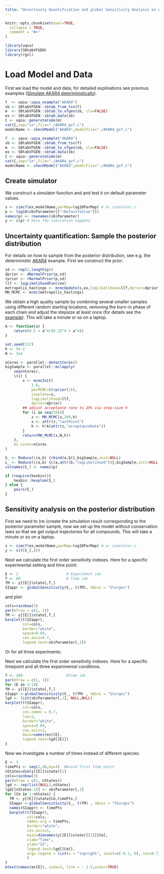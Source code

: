 ```yaml
---
title: "Uncertainty Quantification and global Sensitivity Analysis on AKAR4 (deterministic)"
---
```


```r
knitr::opts_chunk$set(eval=TRUE,
  collapse = TRUE,
  comment = "#>"
)
```

```r
library(uqsa)
library(SBtabVFGEN)
library(rgsl)
```

# Load Model and Data

First we load the model and data, for detailed explinations see previous examples ([Simulate AKAR4 deterministically](./simAKAR4.html)).

```r
f  <- uqsa::uqsa_example("AKAR4")
sb <- SBtabVFGEN::sbtab_from_tsv(f)
m  <- SBtabVFGEN::sbtab_to_vfgen(sb, cla=FALSE)
ex <- SBtabVFGEN::sbtab.data(sb)
C <- uqsa::generateCode(m)
cat(C,sep="\n",file="./AKAR4_gvf.c")
modelName <- checkModel("AKAR4",modelFile="./AKAR4_gvf.c")
```

```r
f  <- uqsa::uqsa_example("AKAR4")
sb <- SBtabVFGEN::sbtab_from_tsv(f)
m  <- SBtabVFGEN::sbtab_to_vfgen(sb, cla=FALSE)
ex <- SBtabVFGEN::sbtab.data(sb)
C <- uqsa::generateCode(m)
cat(C,sep="\n",file="./AKAR4_gvf.c")
modelName <- checkModel("AKAR4",modelFile="./AKAR4_gvf.c")
```

## Create simulator

We construct a simulator function and and test it on default parameter values.

```r
s <- simcf(ex,modelName,parMap=log10ParMap) # or simulator.c
p <- log10(sb$Parameter[["!DefaultValue"]])
names(p) <- rownames(sb$Parameter)
y <- s(p) # here the simulation happens
```

## Uncertainty quantification: Sample the posterior distribution

For details on how to sample from the posterior distribution, see e.g. the deterministic [AKAR4](sampleAKAR4.html) example.
First we construct the prior:

```r
sd <- rep(2,length(p))
dprior <- dNormalPrior(p,sd)
rprior <- rNormalPrior(p,sd)
llf <- logLikelihoodFunc(ex)
metropolis_hastings <- mcmcUpdate(s,ex,logLikelihood=llf,dprior=dprior)
MH_MCMC <- mcmc(metropolis_hastings)
```

We obtain a high quality sample by combining several smaller samples using different random starting locations, removing the burn-in phase of each chain and adjust the stepsize at least once (for details see the [example](sampleAKAR4.html)). This will take a minute or so on a laptop.


```r
A <- function(a) {
    return(0.5 + a^4/(0.25^4 + a^4))
}

set.seed(137)
h <- 5e-2
N <- 3e4

nCores <- parallel::detectCores()
bigSample <- parallel::mclapply(
    seq(nCores),
    \(i) {
        x <- mcmcInit(
            1.0,
            parMCMC=t(rprior(1)),
            simulate=s,
            logLikelihood=llf,
            dprior=dprior)
        ## adjust acceptance rate to 25% via step-size h
        for (i in seq(30)){
            z <- MH_MCMC(x,200,h)
            x <- attr(z,"lastPoint")
            h <- h*A(attr(z,"acceptanceRate"))
        }
        return(MH_MCMC(x,N,h))
    },
    mc.cores=nCores
)

S_ <- Reduce(\(a,b) {rbind(a,b)},bigSample,init=NULL)
L_ <- Reduce(\(a,b) {c(a,attr(b,"logLikelihood"))},bigSample,init=NULL)
colnames(S_) <- names(p)

```


```r
if (require(hexbin)){
    hexbin::hexplom(S_)
} else {
    pairs(S_)
}
```


## Sensitivity analysis on the posterior distribution

First we need to (re-)create the simulation result corresponding to the posterior parameter sample, now we set up the model without conservation laws so that we get output trajectories for all compounds. This will take a minute or so on a laptop.

```r
s <- simcf(ex,modelName,parMap=log10ParMap) # or simulator.c
y <- s(t(S_[,]))
```

Next we calculate the first order sensitivity indexes. Here for a specific experimental setting and time point:

```r
E <- 2                      # Experiment idx
T <- 60                     # Time idx
fM <- y[[E]]$state[,T,]
SIappr <- globalSensitivity(S_, t(fM), nBins = "Sturges")
```

and plot:

```r
cols=rainbow(3)
par(mfrow = c(1, 1))
fM <- y[[E]]$state[,T,]
barplot(t(SIappr),
        col=cols,
        border="white",
        space=0.04,
        cex.axis=0.7,
        legend.text=sb$Parameter[,1])

```

Or for all three experiments:

Next we calculate the first order sensitivity indexes. Here for a specific timepoint and all three experimental conditions.

```r
T <- 200                    #Time idx
par(mfrow = c(1, 3))
for (E in 3:1){
fM <- y[[E]]$state[,T,]
SIappr <-globalSensitivity(S_, t(fM) , nBins = "Sturges")
lgd <- list(sb$Parameter[,1], NULL,NULL)
barplot(t(SIappr),
        col=cols,
        cex.names = 0.7,
        las=2,
        border="white",
        space=0.04,
        cex.axis=1,
        main=names(ex)[E],
        legend.text=lgd[[E]])
}
```

Now we investigate a number of times instead of different species:

```r
E <- 3
timePts <- seq(2,40,by=4)  #Avoid first time point
nStates=dim(y[[E]]$state)[1]
cols=rainbow(3)
par(mfrow = c(1, nStates))
lgd <- rep(list(NULL),nStates)
lgd[[nStates-1]] <- sb$Parameter[,1]
for (Cm in 1:nStates) {
  fM <- y[[E]]$state[Cm,timePts,]
  SIappr <-globalSensitivity(S_, t(fM) , nBins = "Sturges")
  names(SIappr) <- timePts
  barplot(t(SIappr),
          col=cols,
          names.arg = timePts,
          border="white",
          cex.axis=1,
          main=dimnames(y[[E]]$state)[[1]][Cm],
          xlab="Time",
          ylab="SI",
          legend.text=lgd[[Cm]],
          args.legend = list(x = "topright", inset=c(-0.1, 0), cex=0.7)
          )
}
mtext(names(ex[E]), side=3, line = - 1.5,outer=TRUE)
```
